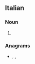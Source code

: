==Italian==

===Noun===
{{head|it|noun plural form|g=f}}

# {{plural of|it|semicroma}}

===Anagrams===
* {{l|it|esciremmo}}, {{l|it|esercimmo}}, {{l|it|scieremmo}}
